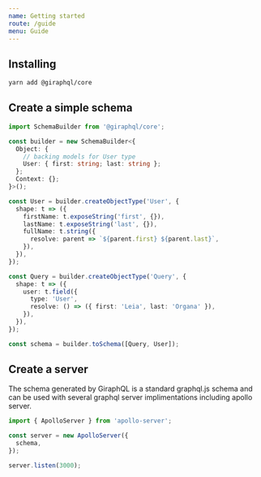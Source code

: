 ```yaml
---
name: Getting started
route: /guide
menu: Guide
---
```


## Installing

```bash
yarn add @giraphql/core
```

## Create a simple schema

```typescript
import SchemaBuilder from '@giraphql/core';

const builder = new SchemaBuilder<{
  Object: {
    // backing models for User type
    User: { first: string; last: string };
  };
  Context: {};
}>();

const User = builder.createObjectType('User', {
  shape: t => ({
    firstName: t.exposeString('first', {}),
    lastName: t.exposeString('last', {}),
    fullName: t.string({
      resolve: parent => `${parent.first} ${parent.last}`,
    }),
  }),
});

const Query = builder.createObjectType('Query', {
  shape: t => ({
    user: t.field({
      type: 'User',
      resolve: () => ({ first: 'Leia', last: 'Organa' }),
    }),
  }),
});

const schema = builder.toSchema([Query, User]);
```

## Create a server

The schema generated by GiraphQL is a standard graphql.js schema and can be used with several
graphql server implimentations including apollo server.

```typescript
import { ApolloServer } from 'apollo-server';

const server = new ApolloServer({
  schema,
});

server.listen(3000);
```

